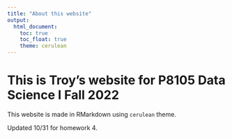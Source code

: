 ---
title: "About this website"
output: 
  html_document:
    toc: true
    toc_float: true
    theme: cerulean
---

# This is Troy's website for P8105 Data Science I Fall 2022

This website is made in RMarkdown using `cerulean` theme.

Updated 10/31 for homework 4.